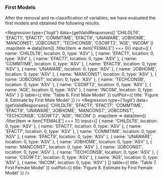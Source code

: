 
### First Models

After the removal and re-classification of variables, we have evaluated the first models and obtained the following results.

<Regression
  type={'logit'}
  data={getValidResponses([
    'CHILDLT6',
    'EFACT1',
    'EFACT7',
    'COMMTIME',
    'EFACT9',
    'UNAWARE',
    'JOBHOME',
    'MANCONST',
    'JOBCONST',
    'TECHCONSB',
    'CSO9FT2',
    'AGE',
    'INCOM'
  ])
    .map(item => data[item])
    .filter(item => item['FEMALE'] === 0)}
  input={[
    { name: 'CHILDLT6', location: 0, type: 'ASV' },
    { name: 'EFACT1', location: 0, type: 'ASV' },
    { name: 'EFACT7', location: 0, type: 'ASV' },
    { name: 'COMMTIME', location: 0, type: 'ASV' },
    { name: 'EFACT9', location: 0, type: 'ASV' },
    { name: 'UNAWARE', location: 0, type: 'ASV' },
    { name: 'JOBHOME', location: 0, type: 'ASV' },
    { name: 'MANCONST', location: 0, type: 'ASV' },
    { name: 'JOBCONST', location: 0, type: 'ASV' },
    { name: 'TECHCONSB', location: 0, type: 'ASV' },
    { name: 'CSO9FT2', location: 0, type: 'ASV' },
    { name: 'AGE', location: 0, type: 'ASV' },
    { name: 'INCOM', location: 0, type: 'ASV' }
  ]}
  table={{ title: 'Table 6. First Male Model' }}
  outPlot={{ title: 'Figure 4. Estimate by First Male Model' }}
/>
<Regression
  type={'logit'}
  data={getValidResponses([
    'CHILDLT6',
    'EFACT1',
    'EFACT7',
    'COMMTIME',
    'EFACT9',
    'UNAWARE',
    'JOBHOME',
    'MANCONST',
    'JOBCONST',
    'TECHCONSB',
    'CSO9FT2',
    'AGE',
    'INCOM'
  ])
    .map(item => data[item])
    .filter(item => item['FEMALE'] === 1)}
  input={[
    { name: 'CHILDLT6', location: 0, type: 'ASV' },
    { name: 'EFACT1', location: 0, type: 'ASV' },
    { name: 'EFACT7', location: 0, type: 'ASV' },
    { name: 'COMMTIME', location: 0, type: 'ASV' },
    { name: 'EFACT9', location: 0, type: 'ASV' },
    { name: 'UNAWARE', location: 0, type: 'ASV' },
    { name: 'JOBHOME', location: 0, type: 'ASV' },
    { name: 'MANCONST', location: 0, type: 'ASV' },
    { name: 'JOBCONST', location: 0, type: 'ASV' },
    { name: 'TECHCONSB', location: 0, type: 'ASV' },
    { name: 'CSO9FT2', location: 0, type: 'ASV' },
    { name: 'AGE', location: 0, type: 'ASV' },
    { name: 'INCOM', location: 0, type: 'ASV' }
  ]}
  table={{ title: 'Table 7. First Female Model' }}
  outPlot={{ title: 'Figure 8. Estimate by First Female Model' }}
/>
